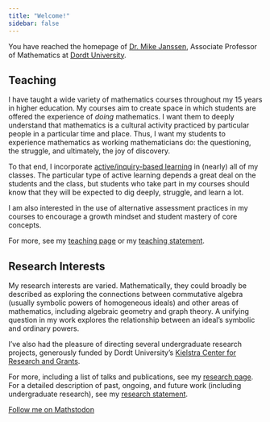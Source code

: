 ```yaml
---
title: "Welcome!"
sidebar: false
---
```


You have reached the homepage of [Dr. Mike Janssen](https://www.dordt.edu/people/mike-janssen), Associate Professor of Mathematics at [Dordt University](http://dordt.edu).



## Teaching

I have taught a wide variety of mathematics courses throughout my 15 years in higher education. My courses aim to create space in which students are offered the experience of _doing_ mathematics. I want them to deeply understand that mathematics is a cultural activity practiced by particular people in a particular time and place. Thus, I want my students to experience mathematics as working mathematicians do: the questioning, the struggle, and ultimately, the joy of discovery.

To that end, I incorporate [active/inquiry-based learning](http://www.inquirybasedlearning.org) in (nearly) all of my classes. The particular type of active learning depends a great deal on the students and the class, but students who take part in my courses should know that they will be expected to dig deeply, struggle, and learn a lot. 

I am also interested in the use of alternative assessment practices in my courses to encourage a growth mindset and student mastery of core concepts.

For more, see my [teaching page](teaching.html) or my [teaching statement](docs/Janssen-TeachingStatement.pdf).

## Research Interests

My research interests are varied. Mathematically, they could broadly be described as exploring the connections between commutative algebra (usually symbolic powers of homogeneous ideals) and other areas of mathematics, including algebraic geometry and graph theory. A unifying question in my work explores the relationship between an ideal's symbolic and ordinary powers.

I've also had the pleasure of directing several undergraduate research projects, generously funded by Dordt University's [Kielstra Center for Research and Grants](https://www.dordt.edu/about-dordt/offices-and-services/academic-centers/kielstra-center-research-and-grants).


For more, including a list of talks and publications, see my [research page](research.html). For a detailed description of past, ongoing, and future work (including undergraduate research), see my [research statement](docs/Janssen-ResearchStatement.pdf).



<a rel="me" href="https://mathstodon.xyz/@mkjanssen">Follow me on Mathstodon</a>




